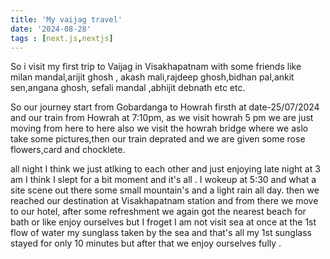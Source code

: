 ```yaml
---
title: 'My vaijag travel'
date: '2024-08-28'
tags : [next.js,nextjs]
---
```


So i visit my first trip to Vaijag in Visakhapatnam with some friends like milan mandal,arijit ghosh , akash mali,rajdeep ghosh,bidhan pal,ankit sen,angana ghosh, sefali mandal ,abhijit debnath etc etc.

So our journey start from Gobardanga to Howrah firsth at date-25/07/2024 and our train from Howrah at 7:10pm, as we visit howrah  5 pm we are just moving from here to here also we visit the howrah bridge where we aslo take some pictures,then our train deprated and we are given some rose flowers,card and chocklete.

<CustomImage src="https://raw.githubusercontent.com/Pratik-Guha/test-blog/main/images/vajag.jfif" 
 alt="Vaijag " />

all night I think we just atlking to each other and just enjoying late night at 3 am I think I slept for a bit moment and it's all . I wokeup at 5:30 and what a site scene out there some small mountain's and a light rain all day. then we reached our destination at Visakhapatnam station and from there we move to our hotel, after some refreshment we again got the nearest beach for bath or like enjoy ourselves but I froget I am not visit sea at once at the 1st flow of water my sunglass taken by the sea and that's all my 1st sunglass stayed for only 10 minutes but after that we enjoy ourselves fully .